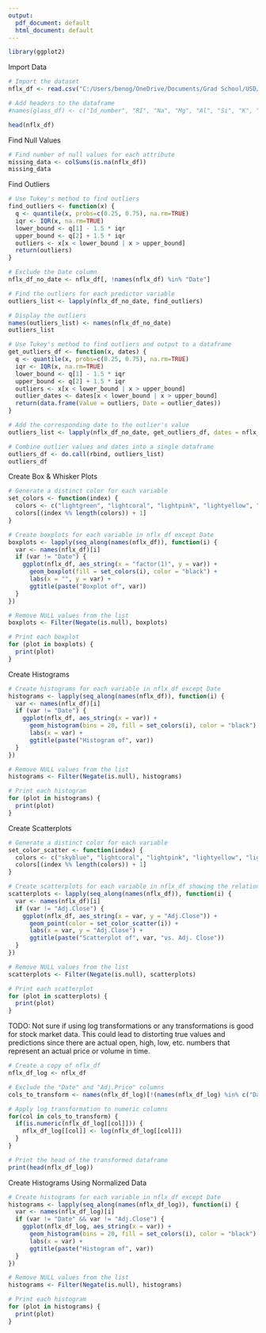 ```yaml
---
output:
  pdf_document: default
  html_document: default
---
```


```r
library(ggplot2)
```

Import Data
```r
# Import the dataset
nflx_df <- read.csv("C:/Users/benog/OneDrive/Documents/Grad School/USD/ADS 503 Predictive Modeling/Datasets/NFLX.csv")

# Add headers to the dataframe
#names(glass_df) <- c("Id_number", "RI", "Na", "Mg", "Al", "Si", "K", "Ca", "Ba", "Fe", "Type_of_glass")

head(nflx_df)
```

Find Null Values
```r
# Find number of null values for each attribute
missing_data <- colSums(is.na(nflx_df))
missing_data
```

Find Outliers
```r
# Use Tukey's method to find outliers
find_outliers <- function(x) {
  q <- quantile(x, probs=c(0.25, 0.75), na.rm=TRUE)
  iqr <- IQR(x, na.rm=TRUE)
  lower_bound <- q[1] - 1.5 * iqr
  upper_bound <- q[2] + 1.5 * iqr
  outliers <- x[x < lower_bound | x > upper_bound]
  return(outliers)
}

# Exclude the Date column
nflx_df_no_date <- nflx_df[, !names(nflx_df) %in% "Date"]

# Find the outliers for each predictor variable
outliers_list <- lapply(nflx_df_no_date, find_outliers)

# Display the outliers
names(outliers_list) <- names(nflx_df_no_date)
outliers_list
```

```r
# Use Tukey's method to find outliers and output to a dataframe
get_outliers_df <- function(x, dates) {
  q <- quantile(x, probs=c(0.25, 0.75), na.rm=TRUE)
  iqr <- IQR(x, na.rm=TRUE)
  lower_bound <- q[1] - 1.5 * iqr
  upper_bound <- q[2] + 1.5 * iqr
  outliers <- x[x < lower_bound | x > upper_bound]
  outlier_dates <- dates[x < lower_bound | x > upper_bound]
  return(data.frame(Value = outliers, Date = outlier_dates))
}

# Add the corresponding date to the outlier's value
outliers_list <- lapply(nflx_df_no_date, get_outliers_df, dates = nflx_df$Date)

# Combine outlier values and dates into a single dataframe
outliers_df <- do.call(rbind, outliers_list)
outliers_df
```

Create Box & Whisker Plots
```r
# Generate a distinct color for each variable
set_colors <- function(index) {
  colors <- c("lightgreen", "lightcoral", "lightpink", "lightyellow", "lightgrey", "lightblue")
  colors[(index %% length(colors)) + 1]
}

# Create boxplots for each variable in nflx_df except Date
boxplots <- lapply(seq_along(names(nflx_df)), function(i) {
  var <- names(nflx_df)[i]
  if (var != "Date") {
    ggplot(nflx_df, aes_string(x = "factor(1)", y = var)) +
      geom_boxplot(fill = set_colors(i), color = "black") +
      labs(x = "", y = var) +
      ggtitle(paste("Boxplot of", var))
  }
})

# Remove NULL values from the list
boxplots <- Filter(Negate(is.null), boxplots)

# Print each boxplot
for (plot in boxplots) {
  print(plot)
}
```

Create Histograms
```r
# Create histograms for each variable in nflx_df except Date
histograms <- lapply(seq_along(names(nflx_df)), function(i) {
  var <- names(nflx_df)[i]
  if (var != "Date") {
    ggplot(nflx_df, aes_string(x = var)) +
      geom_histogram(bins = 20, fill = set_colors(i), color = "black") +
      labs(x = var) +
      ggtitle(paste("Histogram of", var))
  }
})

# Remove NULL values from the list
histograms <- Filter(Negate(is.null), histograms)

# Print each histogram
for (plot in histograms) {
  print(plot)
}
```

Create Scatterplots
```r
# Generate a distinct color for each variable
set_color_scatter <- function(index) {
  colors <- c("skyblue", "lightcoral", "lightpink", "lightyellow", "lightgrey", "lightblue")
  colors[(index %% length(colors)) + 1]
}

# Create scatterplots for each variable in nflx_df showing the relationship with Adj. Close
scatterplots <- lapply(seq_along(names(nflx_df)), function(i) {
  var <- names(nflx_df)[i]
  if (var != "Adj.Close") {
    ggplot(nflx_df, aes_string(x = var, y = "Adj.Close")) +
      geom_point(color = set_color_scatter(i)) +
      labs(x = var, y = "Adj.Close") +
      ggtitle(paste("Scatterplot of", var, "vs. Adj. Close"))
  }
})

# Remove NULL values from the list
scatterplots <- Filter(Negate(is.null), scatterplots)

# Print each scatterplot
for (plot in scatterplots) {
  print(plot)
}
```

TODO: Not sure if using log transformations or any transformations is good for stock market data. This could lead to distorting true values and predictions since there are actual open, high, low, etc. numbers that represent an actual price or volume in time.
```r
# Create a copy of nflx_df
nflx_df_log <- nflx_df

# Exclude the "Date" and "Adj.Price" columns
cols_to_transform <- names(nflx_df_log)[!(names(nflx_df_log) %in% c("Date", "Adj.Price"))]

# Apply log transformation to numeric columns
for(col in cols_to_transform) {
  if(is.numeric(nflx_df_log[[col]])) {
    nflx_df_log[[col]] <- log(nflx_df_log[[col]])
  }
}

# Print the head of the transformed dataframe
print(head(nflx_df_log))

```

Create Histograms Using Normalized Data
```r
# Create histograms for each variable in nflx_df except Date
histograms <- lapply(seq_along(names(nflx_df_log)), function(i) {
  var <- names(nflx_df_log)[i]
  if (var != "Date" && var != "Adj.Close") {
    ggplot(nflx_df_log, aes_string(x = var)) +
      geom_histogram(bins = 20, fill = set_colors(i), color = "black") +
      labs(x = var) +
      ggtitle(paste("Histogram of", var))
  }
})

# Remove NULL values from the list
histograms <- Filter(Negate(is.null), histograms)

# Print each histogram
for (plot in histograms) {
  print(plot)
}
```














